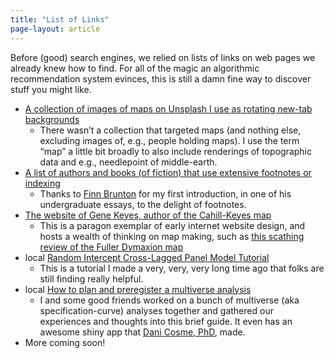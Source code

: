 ```yaml
---
title: "List of Links"
page-layout: article
---
```


Before (good) search engines, we relied on lists of links on web pages we already knew how to find. For all of the magic an algorithmic recommendation system evinces, this is still a damn fine way to discover stuff you might like.

- [A collection of images of maps on Unsplash I use as rotating new-tab backgrounds](https://unsplash.com/collections/-QxzbVy07E4/maps-of-interest)
  - There wasn't a collection that targeted maps (and nothing else, excluding images of, e.g., people holding maps). I use the term "map" a little bit broadly to also include renderings of topographic data and e.g., needlepoint of middle-earth.
- [A list of authors and books (of fiction) that use extensive footnotes or indexing](https://www.miskatonic.org/footnotes.html)
  - Thanks to [Finn Brunton](https://sts.ucdavis.edu/people/finn-brunton) for my first introduction, in one of his undergraduate essays, to the delight of footnotes.
- [The website of Gene Keyes, author of the Cahill-Keyes map](https://www.genekeyes.com/index.html)
  - This is a paragon exemplar of early internet website design, and hosts a wealth of thinking on map making, such as [this scathing review of the Fuller Dymaxion map](https://genekeyes.com/FULLER/BF-1-intro.html)
- [local]{.badge-vapor} [Random Intercept Cross-Lagged Panel Model Tutorial](./riclpm-lavaan-demo.html)
  - This is a tutorial I made a very, very, very long time ago that folks are still finding really helpful.
- [local]{.badge-vapor} [How to plan and preregister a multiverse analysis](./multiverse-preregistration/)
  - I and some good friends worked on a bunch of multiverse (aka specification-curve) analyses together and gathered our experiences and thoughts into this brief guide. It even has an awesome shiny app that [Dani Cosme, PhD](https://dcosme.github.io/), made.
- More coming soon!
